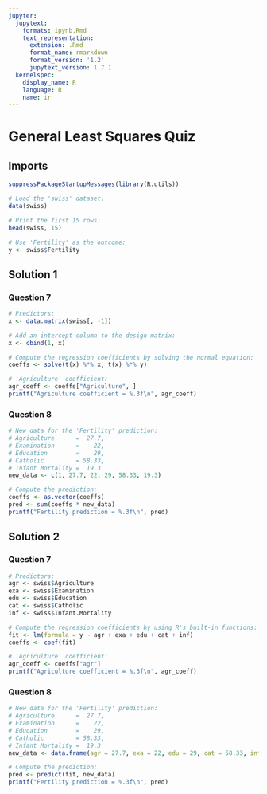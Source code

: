 ```yaml
---
jupyter:
  jupytext:
    formats: ipynb,Rmd
    text_representation:
      extension: .Rmd
      format_name: rmarkdown
      format_version: '1.2'
      jupytext_version: 1.7.1
  kernelspec:
    display_name: R
    language: R
    name: ir
---
```



# General Least Squares Quiz


## Imports


```r
suppressPackageStartupMessages(library(R.utils))
```


```r
# Load the 'swiss' dataset:
data(swiss)

# Print the first 15 rows:
head(swiss, 15)

# Use 'Fertility' as the outcome:
y <- swiss$Fertility
```


## Solution 1


### Question 7


```r
# Predictors:
x <- data.matrix(swiss[, -1])

# Add an intercept column to the design matrix:
x <- cbind(1, x)
```


```r
# Compute the regression coefficients by solving the normal equation:
coeffs <- solve(t(x) %*% x, t(x) %*% y)

# 'Agriculture' coefficient:
agr_coeff <- coeffs["Agriculture", ]
printf("Agriculture coefficient = %.3f\n", agr_coeff)
```


### Question 8


```r
# New data for the 'Fertility' prediction:
# Agriculture      =  27.7,
# Examination      =    22,
# Education        =    29,
# Catholic         = 58.33,
# Infant Mortality =  19.3
new_data <- c(1, 27.7, 22, 29, 58.33, 19.3)

# Compute the prediction:
coeffs <- as.vector(coeffs)
pred <- sum(coeffs * new_data)
printf("Fertility prediction = %.3f\n", pred)
```


## Solution 2


### Question 7


```r
# Predictors:
agr <- swiss$Agriculture
exa <- swiss$Examination
edu <- swiss$Education
cat <- swiss$Catholic
inf <- swiss$Infant.Mortality
```


```r
# Compute the regression coefficients by using R's built-in functions:
fit <- lm(formula = y ~ agr + exa + edu + cat + inf)
coeffs <- coef(fit)

# 'Agriculture' coefficient:
agr_coeff <- coeffs["agr"]
printf("Agriculture coefficient = %.3f\n", agr_coeff)
```


### Question 8


```r
# New data for the 'Fertility' prediction:
# Agriculture      =  27.7,
# Examination      =    22,
# Education        =    29,
# Catholic         = 58.33,
# Infant Mortality =  19.3
new_data <- data.frame(agr = 27.7, exa = 22, edu = 29, cat = 58.33, inf = 19.3)

# Compute the prediction:
pred <- predict(fit, new_data)
printf("Fertility prediction = %.3f\n", pred)
```
